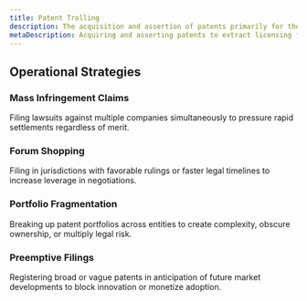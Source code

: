 ```yaml
---
title: Patent Trolling
description: The acquisition and assertion of patents primarily for the purpose of extracting licensing fees or legal settlements—without intent to produce, commercialize, or improve the underlying technology.
metaDescription: Acquiring and asserting patents to extract licensing fees or settlements, without intent to innovate or commercialize technology.
---
```


## Operational Strategies

### Mass Infringement Claims  
Filing lawsuits against multiple companies simultaneously to pressure rapid settlements regardless of merit.

### Forum Shopping  
Filing in jurisdictions with favorable rulings or faster legal timelines to increase leverage in negotiations.

### Portfolio Fragmentation  
Breaking up patent portfolios across entities to create complexity, obscure ownership, or multiply legal risk.

### Preemptive Filings  
Registering broad or vague patents in anticipation of future market developments to block innovation or monetize adoption.

